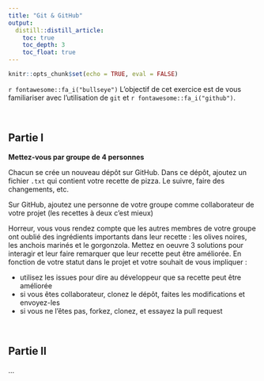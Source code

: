 ```yaml
---
title: "Git & GitHub"
output: 
  distill::distill_article:
    toc: true
    toc_depth: 3
    toc_float: true
---
```


```r
knitr::opts_chunk$set(echo = TRUE, eval = FALSE)
```



::: {.box-header}
`r fontawesome::fa_i("bullseye")`
L'objectif de cet exercice est de vous familiariser avec l'utilisation de `git` et `r fontawesome::fa_i("github")`.
:::

<br />

## Partie I

**Mettez-vous par groupe de 4 personnes**

Chacun se crée un nouveau dépôt sur GitHub. Dans ce dépôt, ajoutez un fichier `.txt` qui contient votre recette de pizza. Le suivre, faire des changements, etc.

Sur GitHub, ajoutez une personne de votre groupe comme collaborateur de votre projet (les recettes à deux c'est mieux)

Horreur, vous vous rendez compte que les autres membres de votre groupe ont oublié des ingrédients importants dans leur recette : les olives noires, les anchois marinés et le gorgonzola. Mettez en oeuvre 3 solutions pour interagir et leur faire remarquer que leur recette peut être améliorée. En fonction de votre statut dans le projet et votre souhait de vous impliquer :

- utilisez les issues pour dire au développeur que sa recette peut être améliorée
- si vous êtes collaborateur, clonez le dépôt, faites les modifications et envoyez-les
- si vous ne l'êtes pas, forkez, clonez, et essayez la pull request


<br />

## Partie II

...

